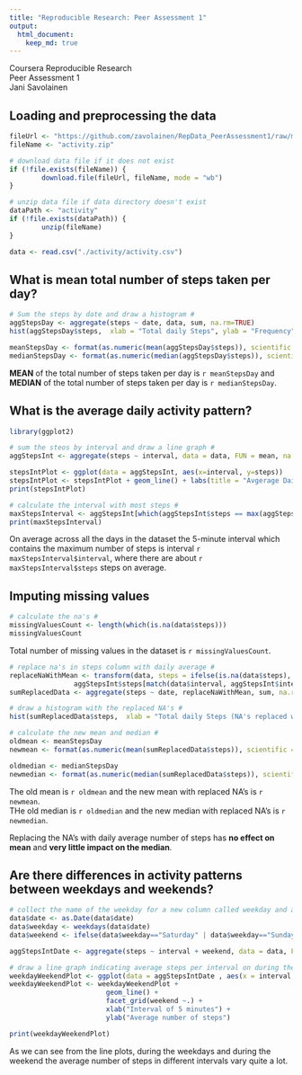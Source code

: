 ```yaml
---
title: "Reproducible Research: Peer Assessment 1"
output: 
  html_document:
    keep_md: true
---
```

Coursera Reproducible Research  
Peer Assessment 1  
Jani Savolainen  


## Loading and preprocessing the data
```r
fileUrl <- "https://github.com/zavolainen/RepData_PeerAssessment1/raw/master/activity.zip"
fileName <- "activity.zip"

# download data file if it does not exist
if (!file.exists(fileName)) {
        download.file(fileUrl, fileName, mode = "wb")
}

# unzip data file if data directory doesn't exist
dataPath <- "activity"
if (!file.exists(dataPath)) {
        unzip(fileName)
}

data <- read.csv("./activity/activity.csv")

```


## What is mean total number of steps taken per day?
```r

# Sum the steps by date and draw a histogram #
aggStepsDay <- aggregate(steps ~ date, data, sum, na.rm=TRUE)
hist(aggStepsDay$steps,  xlab = "Total daily Steps", ylab = "Frequency", main = "", breaks = 25, col = "red", border = "black")

meanStepsDay <- format(as.numeric(mean(aggStepsDay$steps)), scientific = FALSE)
medianStepsDay <- format(as.numeric(median(aggStepsDay$steps)), scientific = FALSE)

```

**MEAN** of the total number of steps taken per day is `r meanStepsDay` and  
**MEDIAN** of the total number of steps taken per day is `r medianStepsDay`.  


## What is the average daily activity pattern?

```r

library(ggplot2)

# sum the steos by interval and draw a line graph #
aggStepsInt <- aggregate(steps ~ interval, data = data, FUN = mean, na.rm=TRUE)

stepsIntPlot <- ggplot(data = aggStepsInt, aes(x=interval, y=steps))
stepsIntPlot <- stepsIntPlot + geom_line() + labs(title = "Avgerage Daily Steps by Interval", x = "Interval", y = "Avg. steps per day")
print(stepsIntPlot)

# calculate the interval with most steps #
maxStepsInterval <- aggStepsInt[which(aggStepsInt$steps == max(aggStepsInt$steps)),]
print(maxStepsInterval)

```

On average across all the days in the dataset the 5-minute interval which contains the maximum number of steps is interval `r maxStepsInterval$interval`, where there are about `r maxStepsInterval$steps` steps on average.  

## Imputing missing values

```r
# calculate the na's #
missingValuesCount <- length(which(is.na(data$steps)))
missingValuesCount

```

Total number of missing values in the dataset is `r missingValuesCount`.

```r

# replace na's in steps column with daily average #
replaceNaWithMean <- transform(data, steps = ifelse(is.na(data$steps), 
                aggStepsInt$steps[match(data$interval, aggStepsInt$interval)], data$steps))
sumReplacedData <- aggregate(steps ~ date, replaceNaWithMean, sum, na.rm=TRUE)

# draw a histogram with the replaced NA's #
hist(sumReplacedData$steps,  xlab = "Total daily Steps (NA's replaced with daily mean)", ylab = "Frequency", main = "", breaks = 25, col = "red", border = "black")

# calculate the new mean and median #
oldmean <- meanStepsDay
newmean <- format(as.numeric(mean(sumReplacedData$steps)), scientific = FALSE)

oldmedian <- medianStepsDay 
newmedian <- format(as.numeric(median(sumReplacedData$steps)), scientific = FALSE)

```

The old mean is `r oldmean` and the new mean with replaced NA's is `r newmean`.  
THe old median is `r oldmedian` and the new median with replaced NA's is `r newmedian`.

Replacing the NA's with daily average number of steps has **no effect on mean** and **very little impact on the median**.

## Are there differences in activity patterns between weekdays and weekends?

```r
# collect the name of the weekday for a new column called weekday and assign weekend/weekday for another new column called weekend#
data$date <- as.Date(data$date)
data$weekday <- weekdays(data$date)
data$weekend <- ifelse(data$weekday=="Saturday" | data$weekday=="Sunday", "weekend", "weekday" )

aggStepsIntDate <- aggregate(steps ~ interval + weekend, data = data, FUN = mean, na.rm=TRUE)

# draw a line graph indicating average steps per interval on during the weekdays and weekends #
weekdayWeekendPlot <- ggplot(data = aggStepsIntDate , aes(x = interval , y = steps)) 
weekdayWeekendPlot <- weekdayWeekendPlot +
                        geom_line() +
                        facet_grid(weekend ~.) +
                        xlab("Interval of 5 minutes") +
                        ylab("Average number of steps")

print(weekdayWeekendPlot)

``` 

As we can see from the line plots, during the weekdays and during the weekend the average number of steps in different intervals vary quite a lot.
